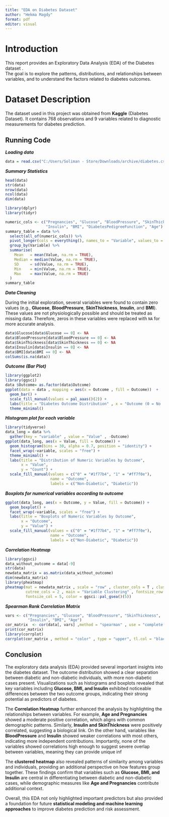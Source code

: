 ---
title: "EDA on Diabetes Dataset"
author: "Hekma Magdy"
format: pdf
editor: visual
---

# Introduction

This report provides an Exploratory Data Analysis (EDA) of the Diabetes dataset .\
The goal is to explore the patterns, distributions, and relationships between variables, and to understand the factors related to diabetes outcomes.

# Dataset Description

The dataset used in this project was obtained from **Kaggle** (Diabetes Dataset). It contains 768 observations and 9 variables related to diagnostic measurements for diabetes prediction.

## Running Code

***Loading data***

```{r , message=FALSE, warning=FALSE}
data = read.csv("C:/Users/Soliman - Store/Downloads/archive/diabetes.csv")
```

***Summary Statistics***

```{r , message=FALSE, warning=FALSE}
head(data)
str(data)
nrow(data)
ncol(data)
dim(data)

library(dplyr)
library(tidyr)

numeric_cols <- c("Pregnancies", "Glucose", "BloodPressure", "SkinThickness",
                  "Insulin", "BMI", "DiabetesPedigreeFunction", "Age")
summary_table = data %>%
  select(all_of(numeric_cols)) %>%
  pivot_longer(cols = everything(), names_to = "Variable", values_to = "Value") %>%
  group_by(Variable) %>%
  summarise(
    Mean   = mean(Value, na.rm = TRUE),
    Median = median(Value, na.rm = TRUE),
    SD     = sd(Value, na.rm = TRUE),
    Min    = min(Value, na.rm = TRUE),
    Max    = max(Value, na.rm = TRUE)
  )
summary_table
```

***Data Cleaning***

During the initial exploration, several variables were found to contain zero values (e.g., **Glucose**, **BloodPressure**, **SkinThickness**, **Insulin**, and **BMI**). These values are not physiologically possible and should be treated as missing data. Therefore, zeros in these variables were replaced with `NA` for more accurate analysis.

```{r , message=FALSE, warning=FALSE}

data$Glucose[data$Glucose == 0] <- NA
data$BloodPressure[data$BloodPressure == 0] <- NA
data$SkinThickness[data$SkinThickness == 0] <- NA
data$Insulin[data$Insulin == 0] <- NA
data$BMI[data$BMI == 0] <- NA
colSums(is.na(data))
```

***Outcome (Bar Plot)***

```{r , message=FALSE, warning=FALSE}
library(ggplot2)
library(ggsci)
data $Outcome= as.factor(data$Outcome)
ggplot(data = data , mapping = aes(x = Outcome , fill = Outcome))  +
  geom_bar() + 
  scale_fill_manual(values = pal_aaas()(2)) + 
  labs(title = "Diabetes Outcome Distribution" , x = "Outcome (0 = No , 1 = yes )" , y = "count") +
  theme_minimal()
```

***Histogram plot for each variable***

```{r , message=FALSE, warning=FALSE}
library(tidyverse)
data_long = data %>%
  gather(key = "variable" , value = "Value" , -Outcome)
ggplot(data_long, aes(x = Value, fill = Outcome)) +
  geom_histogram(bins = 30, alpha = 0.7, position = "identity") +
  facet_wrap(~variable, scales = "free") +   
  theme_minimal() +
  labs(title = "Distribution of Numeric Variables by Outcome",
       x = "Value",
       y = "Count") +
  scale_fill_manual(values = c("0" = "#1f77b4", "1" = "#ff7f0e"),
                    name = "Outcome",
                    labels = c("Non-Diabetic", "Diabetic"))
```

***Boxplots for numerical variables according to outcome***

```{r , message=FALSE, warning=FALSE}
ggplot(data_long, aes(x = Outcome, y = Value, fill = Outcome)) +
  geom_boxplot() +
  facet_wrap(~variable, scales = "free") +   
  labs(title = "Boxplots of Numeric Variables by Outcome",
       x = "Outcome",
       y = "Value") +
  scale_fill_manual(values = c("0" = "#1f77b4", "1" = "#ff7f0e"),
                    name = "Outcome",
                    labels = c("Non-Diabetic", "Diabetic"))
```

***Correlation Heatmap***

```{r , message=FALSE, warning=FALSE}
library(ggsci)
data_without_outcome = data[-9]
str(data)
newdata_matrix = as.matrix(data_without_outcome)
dim(newdata_matrix)
library(pheatmap)
pheatmap(mat = newdata_matrix , scale = "row" , cluster_cols = T , cluster_rows = T ,
         cutree_cols = 2 , main = "Variable Clustering" , fontsize_row = 7 , 
         fontsize_col = 5, color = ggsci::pal_gsea()(5))
```

***Spearman Rank Correlation Matrix***

```{r , message=FALSE, warning=FALSE}
vars <- c("Pregnancies", "Glucose", "BloodPressure", "SkinThickness", 
          "Insulin", "BMI", "Age")
cor_matrix  <- cor(data[, vars] ,method = "spearman" , use = "complete.obs")
print(cor_matrix)
library(corrplot)
corrplot(cor_matrix , method = "color" , type = "upper", tl.col = "black", tl.srt = 45)

```

## Conclusion

The exploratory data analysis (EDA) provided several important insights into the diabetes dataset. The outcome distribution showed a clear separation between diabetic and non-diabetic individuals, with more non-diabetic cases present. Visualizations such as histograms and boxplots revealed that key variables including **Glucose, BMI, and Insulin** exhibited noticeable differences between the two outcome groups, indicating their strong potential as predictors of diabetes.

The **Correlation Heatmap** further enhanced the analysis by highlighting the relationships between variables. For example, **Age and Pregnancies** showed a moderate positive correlation, which aligns with common demographic patterns. Similarly, **Insulin and SkinThickness** were positively correlated, suggesting a biological link. On the other hand, variables like **BloodPressure** and **Insulin** showed weaker correlations with most others, indicating more independent contributions. Importantly, none of the variables showed correlations high enough to suggest severe overlap between variables, meaning they can provide unique inf

The **clustered heatmap** also revealed patterns of similarity among variables and individuals, providing an additional perspective on how features group together. These findings confirm that variables such as **Glucose, BMI, and Insulin** are central in differentiating between diabetic and non-diabetic cases, while demographic measures like **Age and Pregnancies** contribute additional context.

Overall, this EDA not only highlighted important predictors but also provided a foundation for future **statistical modeling and machine learning approaches** to improve diabetes prediction and risk assessment.
